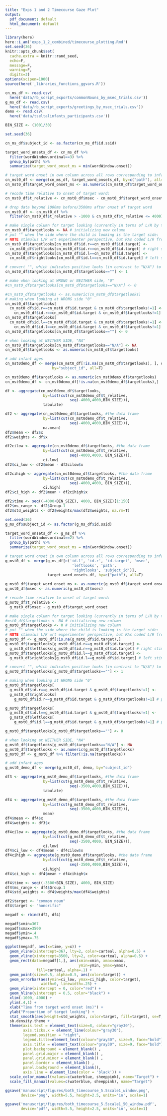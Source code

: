```yaml
---
title: "Exps 1 and 2 Timecourse Gaze Plot"
output:
  pdf_document: default
  html_document: default
---
```


```r
library(here)
here::i_am('exps_1_2_combined/timecourse_plotting.Rmd')
set.seed(36)
knitr::opts_chunk$set(
  cache.extra = knitr::rand_seed,
  echo=F,
  message=F,
  warning=F,
  digits=3)
options(scipen=1000)
source(here('_libraries_functions_ggvars.R'))
```

```r
cn_ms_df <- read.csv(
  here('data/rb_script_exports/commonNouns_by_msec_trials.csv'))
g_ms_df <- read.csv(
  here('data/rb_script_exports/greetings_by_msec_trials.csv'))
demo <- read.csv(
  here('data/tseltalinfants_participants.csv'))
```

```r
BIN_SIZE <- (1001/30)
```

```r
set.seed(36)

cn_ms_df$subject_id <- as.factor(cn_ms_df$id.ssid)

target_word_onsets_df <- cn_ms_df %>%
  filter(wordWindow.ordinal==3) %>%
  group_by(path) %>%
  summarize(target_word_onset_ms = min(wordWindow.onset))

# target word onset in own column across all rows corresponding to infant:
cn_mst0_df <- merge(cn_ms_df, target_word_onsets_df, by=c("path"), all=T)
cn_mst0_df$target_word_onset_ms <- as.numeric(cn_mst0_df$target_word_onset_ms)

# recode time relative to onset of target word:
cn_mst0_df$t_relative <- cn_mst0_df$msec - cn_mst0_df$target_word_onset

# drop data beyond 1000ms before/3500ms after onset of target word 
cn_mst0_df <- cn_mst0_df %>% 
  filter(cn_mst0_df$t_relative > -1000 & cn_mst0_df$t_relative <= 4000)

# make single column for target looking (currently in terms of L/R by trial)
cn_mst0_df$targetlooks <- NA # initializing new column
# put "" when the side where the child is looking is the target side:
# NOTE stimulus L/R wrt experimenter perspective, but RAs coded L/R from infant's perspective
cn_mst0_df$targetlooks[cn_mst0_df$id.r==cn_mst0_df$id.target] <- 
  cn_mst0_df$leftlooks[cn_mst0_df$id.r==cn_mst0_df$id.target] # right stimulus is on infant's L
cn_mst0_df$targetlooks[cn_mst0_df$id.l==cn_mst0_df$id.target] <- 
  cn_mst0_df$rightlooks[cn_mst0_df$id.l==cn_mst0_df$id.target] # left stimulus is on infant's R

# convert "", which indicates positive looks (in contrast to "N/A") to 1 
cn_mst0_df$targetlooks[cn_mst0_df$targetlooks==""] <- 1

# make when looking at WRONG or NEITHER side, "0"
#cn_mst0_df$targetlooks[cn_mst0_df$targetlooks=="N/A"] <- 0

#cn_mst0_df$targetlooks <- as.numeric(cn_mst0_df$targetlooks)
# making when looking at WRONG side "0"
cn_mst0_df$targetlooks[
  cn_mst0_df$id.r==cn_mst0_df$id.target & cn_mst0_df$targetlooks!=1] <- cn_mst0_df$rightlooks[
    cn_mst0_df$id.r==cn_mst0_df$id.target & cn_mst0_df$targetlooks!=1] # positive looks to other side
cn_mst0_df$targetlooks[
  cn_mst0_df$id.l==cn_mst0_df$id.target & cn_mst0_df$targetlooks!=1] <- cn_mst0_df$leftlooks[
    cn_mst0_df$id.l==cn_mst0_df$id.target & cn_mst0_df$targetlooks!=1] # positive looks to other side
cn_mst0_df$targetlooks[cn_mst0_df$targetlooks==""] <- 0

# when looking at NEITHER SIDE, "NA"
cn_mst0_df$targetlooks[cn_mst0_df$targetlooks=="N/A"] <- NA
cn_mst0_df$targetlooks <- as.numeric(cn_mst0_df$targetlooks)

# add infant ages
cn_mst0demo_df <- merge(cn_mst0_df[!is.na(cn_mst0_df$targetlooks), ], demo, 
                     by="subject_id", all=T)

cn_mst0demo_df$targetlooks <- as.numeric(cn_mst0demo_df$targetlooks)
cn_mst0demo_df <- cn_mst0demo_df[!is.na(cn_mst0demo_df$targetlooks),]

df <- aggregate(cn_mst0demo_df$targetlooks, 
                 by=list(cut(cn_mst0demo_df$t_relative,
                             seq(-4000,4000,BIN_SIZE))),
                 tabulate)

df2 <- aggregate(cn_mst0demo_df$targetlooks, #the data frame
                 by=list(cut(cn_mst0demo_df$t_relative,
                             seq(-4000,4000,BIN_SIZE))), 
                 na.mean) 
df2$mean <- df2$x
df2$weights <- df$x

df2cilow <- aggregate(cn_mst0demo_df$targetlooks, #the data frame
                 by=list(cut(cn_mst0demo_df$t_relative,
                             seq(-4000,4000, BIN_SIZE))), 
                 ci.low)
df2$ci_low <- df2$mean - df2cilow$x

df2cihigh <- aggregate(cn_mst0demo_df$targetlooks, #the data frame
                 by=list(cut(cn_mst0demo_df$t_relative,
                             seq(-4000,4000, BIN_SIZE))), 
                 ci.high)
df2$ci_high <- df2$mean + df2cihigh$x

df2$time <- seq((-4000+BIN_SIZE), 4000, BIN_SIZE)[1:150]
df2$ms_range <- df2$Group.1
df2$std_weights <- df2$weights/max(df2$weights, na.rm=T)
```

```r
set.seed(36)
g_ms_df$subject_id <- as.factor(g_ms_df$id.ssid)

target_word_onsets_df <- g_ms_df %>%
  filter(wordWindow.ordinal==2) %>%
  group_by(path) %>%
  summarize(target_word_onset_ms = min(wordWindow.onset))

# target word onset in own column across all rows corresponding to infant:
g_mst0_df <- merge(g_ms_df[c('id.l', 'id.r', 'id.target', 'msec',  
                              'leftlooks', 'path',
                              'rightlooks', 'subject_id')], 
                   target_word_onsets_df, by=c("path"), all=T) 
  
g_mst0_df$target_word_onset_ms <- as.numeric(g_mst0_df$target_word_onset_ms)
g_mst0_df$msec <- as.numeric(g_mst0_df$msec)

# recode time relative to onset of target word:
g_mst0_df$t_relative <- 
  g_mst0_df$msec - g_mst0_df$target_word_onset

# make single column for target looking (currently in terms of L/R by trial)
#mst0_df$targetlooks <- NA # initializing new column
g_mst0_df$targetlooks <- 0 # initializing new column
# put "" when the side where the child is looking is the target side:
# NOTE stimulus L/R wrt experimenter perspective, but RAs coded L/R from infant's perspective
g_mst0_df <- g_mst0_df[!is.na(g_mst0_df$id.target),]
g_mst0_df$targetlooks[g_mst0_df$id.r==g_mst0_df$id.target] <- 
  g_mst0_df$leftlooks[g_mst0_df$id.r==g_mst0_df$id.target] # right stimulus is on infant's L
g_mst0_df$targetlooks[g_mst0_df$id.l==g_mst0_df$id.target] <- 
  g_mst0_df$rightlooks[g_mst0_df$id.l==g_mst0_df$id.target] # left stimulus is on infant's R

# convert "", which indicates positive looks (in contrast to "N/A") to 1 
g_mst0_df$targetlooks[g_mst0_df$targetlooks==""] <- 1

# making when looking at WRONG side "0"
g_mst0_df$targetlooks[
  g_mst0_df$id.r==g_mst0_df$id.target & g_mst0_df$targetlooks!=1] <- 
  g_mst0_df$rightlooks[
    g_mst0_df$id.r==g_mst0_df$id.target & g_mst0_df$targetlooks!=1] # positive looks to other (nontarget) side

g_mst0_df$targetlooks[
  g_mst0_df$id.l==g_mst0_df$id.target & g_mst0_df$targetlooks!=1] <- 
  g_mst0_df$leftlooks[
    g_mst0_df$id.l==g_mst0_df$id.target & g_mst0_df$targetlooks!=1] # positive looks to other side

g_mst0_df$targetlooks[g_mst0_df$targetlooks==""] <- 0

# when looking at NEITHER SIDE, "NA"
g_mst0_df$targetlooks[g_mst0_df$targetlooks=="N/A"] <- NA
g_mst0_df$targetlooks <- as.numeric(g_mst0_df$targetlooks)
g_mst0_df <- g_mst0_df %>% filter(!is.na(targetlooks))

# add infant ages
g_mst0_demo_df <- merge(g_mst0_df, demo, by="subject_id")

df3 <- aggregate(g_mst0_demo_df$targetlooks, #the data frame
                 by=list(cut(g_mst0_demo_df$t_relative,
                             seq(-3500,4000,BIN_SIZE))),
                 tabulate) 

df4 <- aggregate(g_mst0_demo_df$targetlooks, #the data frame
                 by=list(cut(g_mst0_demo_df$t_relative,
                             seq(-3500,4000,BIN_SIZE))), 
                 mean) 
df4$mean <- df4$x
df4$weights <- df3$x

df4cilow <- aggregate(g_mst0_demo_df$targetlooks, #the data frame
                 by=list(cut(g_mst0_demo_df$t_relative,
                             seq(-3500,4000, BIN_SIZE))), 
                 ci.low)
df4$ci_low <- df4$mean - df4cilow$x
df4cihigh <- aggregate(g_mst0_demo_df$targetlooks, #the data frame
                 by=list(cut(g_mst0_demo_df$t_relative,
                             seq(-3500,4000,BIN_SIZE))), 
                 ci.high)
df4$ci_high <- df4$mean + df4cihigh$x

df4$time <- seq((-3500+BIN_SIZE), 4000, BIN_SIZE)
df4$ms_range <- df4$Group.1
df4$std_weights <- df4$weights/max(df4$weights)
```

```r
df2$target <- "common noun"
df4$target <- "honorific"

megadf <- rbind(df2, df4)

megadf$xmin=367
megadf$xmax=3500
megadf$ymin=.4
megadf$ymax=.75

ggplot(megadf, aes(x=time, y=x)) +
  geom_vline(xintercept=367, lty=2, color=carteal, alpha=0.5) +
  geom_vline(xintercept=3500, lty=2, color=carteal, alpha=0.5) +
  geom_rect(data=megadf[1,], aes(xmin=xmin, xmax=xmax, 
                                 ymin=ymin, ymax=ymax), 
              fill=carteal, alpha=.1) +
  geom_point(size=0.5, alpha=0.5, aes(color=target)) +
  geom_errorbar(aes(ymin=ci_low, ymax=ci_high, color=target), 
                width=0, linewidth=.25) +
  geom_vline(xintercept = 0, color="red") + 
  geom_hline(yintercept = 0.5, color="black") +
  xlim(-1000, 4000) +
  ylim(.4,1) +
  xlab("Time from target word onset (ms)") +
  ylab("Proportion of target looking") +
  stat_smooth(aes(weight=std_weights, color=target, fill=target), se=T, fullrange = T) +
  sb.density.theme +
  theme(axis.text = element_text(size=8, colour="gray30"),
        axis.ticks.x = element_line(colour="gray30"),
        legend.position = "right",
        legend.title=element_text(colour="gray30", size=9, face="bold"),
        axis.title = element_text(colour="gray30", size=9, face="bold"),
        plot.background = element_blank() ,
        panel.grid.major = element_blank() ,
        panel.grid.minor = element_blank() ,
        panel.border = element_blank() ,
        panel.background = element_blank(),
        axis.line = element_line(color = 'black')) +
  scale_color_manual(values=c(waterblue, sheeppink), name="Target") +
  scale_fill_manual(values=c(waterblue, sheeppink), name="Target")

ggsave('manuscript/figures/both_timecourse_5.5scale1_window.png', 
       device='png', width=5.5, height=2.5, units='in', scale=1)

ggsave('manuscript/figures/both_timecourse_5.5scale1_50_window.pdf', 
       device='pdf', width=5.5, height=2.5, units='in', scale=1)
```

